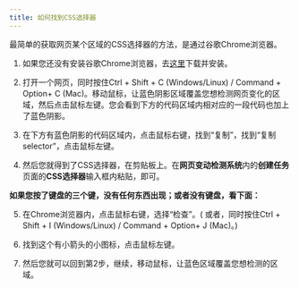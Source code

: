 ---
title: 如何找到CSS选择器
---


最简单的获取网页某个区域的CSS选择器的方法，是通过谷歌Chrome浏览器。  

1. 如果您还没有安装谷歌Chrome浏览器，去[这里](https://www.google.cn/chrome/?standalone=1)下载并安装。  

2. 打开一个网页，同时按住Ctrl + Shift + C (Windows/Linux) / Command + Option+ C (Mac)。移动鼠标，让蓝色阴影区域覆盖您想检测网页变化的区域，然后点击鼠标左键。您会看到下方的代码区域内相对应的一段代码也加上了蓝色阴影。  
<ImageChanger title="Chrome Inspect" src="/img/faq-how-to-find-css-selector/2-zh.png" />

3. 在下方有蓝色阴影的代码区域内，点击鼠标右键，找到“复制”，找到“复制selector”，点击鼠标左键。  
<ImageChanger title="Chrome Inspect" src="/img/faq-how-to-find-css-selector/3-zh.png" />

4. 然后您就得到了CSS选择器，在剪贴板上。在**网页变动检测系统**内的**创建任务**页面的**CSS选择器**输入框内粘贴，即可。 


**如果您按了键盘的三个键，没有任何东西出现；或者没有键盘，看下面：**  

5. 在Chrome浏览器内，点击鼠标右键，选择“检查”。(  或者，同时按住Ctrl + Shift + I (Windows/Linux) / Command + Option+ J (Mac)。)  
<ImageChanger title="Chrome Inspect" src="/img/faq-how-to-find-css-selector/5-zh.png" />


6. 找到这个有小箭头的小图标，点击鼠标左键。  
<ImageChanger title="Chrome Inspect" src="/img/faq-how-to-find-css-selector/6-zh.png" />

7. 然后您就可以回到第2步，继续，移动鼠标，让蓝色区域覆盖您想检测的区域。 










